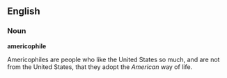 ==English==
===Noun===
'''americophile'''

Americophiles are people who like the United States so much, and are not from the United States, that they adopt the ''American'' way of life.